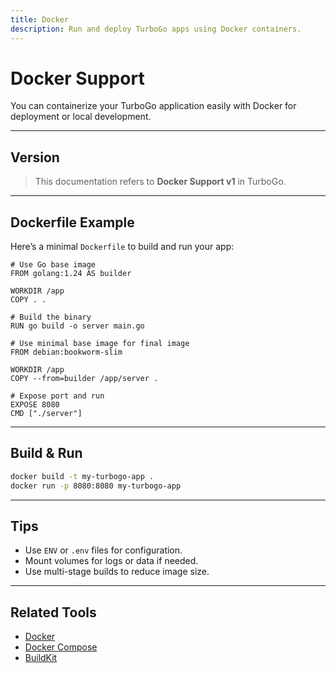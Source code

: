 ```yaml
---
title: Docker
description: Run and deploy TurboGo apps using Docker containers.
---
```


#  Docker Support

You can containerize your TurboGo application easily with Docker for deployment or local development.

---

##  Version

> This documentation refers to **Docker Support v1** in TurboGo.

---

##  Dockerfile Example

Here’s a minimal `Dockerfile` to build and run your app:

```docker
# Use Go base image
FROM golang:1.24 AS builder

WORKDIR /app
COPY . .

# Build the binary
RUN go build -o server main.go

# Use minimal base image for final image
FROM debian:bookworm-slim

WORKDIR /app
COPY --from=builder /app/server .

# Expose port and run
EXPOSE 8080
CMD ["./server"]
```

---

##  Build & Run

```bash
docker build -t my-turbogo-app .
docker run -p 8080:8080 my-turbogo-app
```

---

##  Tips

- Use `ENV` or `.env` files for configuration.
- Mount volumes for logs or data if needed.
- Use multi-stage builds to reduce image size.

---

## Related Tools

- [Docker](https://www.docker.com/)
- [Docker Compose](https://docs.docker.com/compose/)
- [BuildKit](https://docs.docker.com/build/buildkit/)
